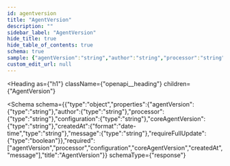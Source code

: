 ```yaml
---
id: agentversion
title: "AgentVersion"
description: ""
sidebar_label: "AgentVersion"
hide_title: true
hide_table_of_contents: true
schema: true
sample: {"agentVersion":"string","author":"string","processor":"string","configuration":"string","coreAgentVersion":"string","createdAt":"2024-07-29T15:51:28.071Z","message":"string","requireFullUpdate":true}
custom_edit_url: null
---
```



<Heading
  as={"h1"}
  className={"openapi__heading"}
  children={"AgentVersion"}
>
</Heading>





<Schema
  schema={{"type":"object","properties":{"agentVersion":{"type":"string"},"author":{"type":"string"},"processor":{"type":"string"},"configuration":{"type":"string"},"coreAgentVersion":{"type":"string"},"createdAt":{"format":"date-time","type":"string"},"message":{"type":"string"},"requireFullUpdate":{"type":"boolean"}},"required":["agentVersion","processor","configuration","coreAgentVersion","createdAt","message"],"title":"AgentVersion"}}
  schemaType={"response"}
>
  
</Schema>
            